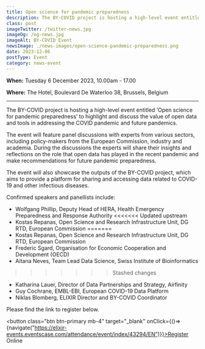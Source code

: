 ```yaml
---
title: Open science for pandemic preparedness
description: The BY-COVID project is hosting a high-level event entitled ‘Open science for pandemic preparedness’ to highlight and discuss the value of open data and tools in addressing the COVID pandemic and future pandemics. 
class: post
imageTwitter: /twitter-news.jpg
imageOg: /og-news.jpg
imageAlt: BY-COVID Event
newsImage: ./news-images/open-science-pandemic-preparedness.png
date: 2023-12-06
postType: Event
category: news-event
---
```



**When:** Tuesday 6 December 2023, 10.00am - 17.00
 
**Where:** The Hotel, Boulevard De Waterloo 38, Brussels, Belgium

<hr />

The BY-COVID project is hosting a high-level event entitled ‘Open science for pandemic preparedness’ to highlight and discuss the value of open data and tools in addressing the COVID pandemic and future pandemics. 

The event will feature panel discussions with experts from various sectors, including  policy-makers from the European Commission, industry and academia. During the discussions the experts will share their insights and reflections on the role that open data has played in the recent pandemic and make recommendations for future pandemic preparedness.  

The event will also showcase the outputs of the BY-COVID project, which aims to provide a platform for sharing and accessing data related to COVID-19 and other infectious diseases. 

Confirmed speakers and panellists include:

* Wolfgang Phillip, Deputy Head of HERA, Health Emergency Preparedness and Response Authority
<<<<<<< Updated upstream
* Kostas Repanas, Open Science and Research Infrastructure Unit, DG RTD, European Commission 
=======
* Kostas Repanas, Open Science and Research Infrastructure Unit, DG RTD, European Commission
* Frederic Sgard, Organisation for Economic Cooperation and Development (OECD)
* Aitana Neves, Team Lead Data Science, Swiss Institute of Bioinformatics
>>>>>>> Stashed changes
* Katharina Lauer, Director of Data Partnerships and Strategy, Airfinity 
* Guy Cochrane, EMBL-EBI, European COVID-19 Data Platform 
* Niklas Blomberg, ELIXIR Director and BY-COVID Coordinator


Please find the link to register below.

<button class="btn btn-primary mb-4" target="_blank" onClick={()=>{navigate("https://elixir-events.eventscase.com/attendance/event/index/43294/EN")}}>Register Online</button>



